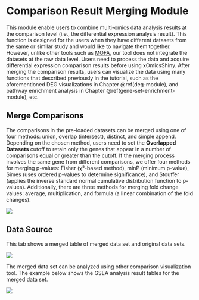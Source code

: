 # Comparison Result Merging Module

This module enable users to combine multi-omics data analysis results at the comparison level (i.e., the differential expression analysis result). This function is designed for the users when they have different datasets from the same or similar study and would like to navigate them together. However, unlike other tools such as [MOFA](https://www.embopress.org/doi/full/10.15252/msb.20178124){target="_blank"}, our tool does not integrate the datasets at the raw data level. Users need to process the data and acquire differential expression comparison results before using xOmicsShiny. After merging the comparison results, users can visualize the data using many functions that described previously in the tutorial, such as the aforementioned DEG visualizations in Chapter \@ref(deg-module), and pathway enrichment analysis in Chapter \@ref(gene-set-enrichment-module), etc.

## Merge Comparisons

The comparisons in the pre-loaded datasets can be merged using one of four methods: union, overlap (intersect), distinct, and simple append. Depending on the chosen method, users need to set the **Overlapped Datasets** cutoff to retain only the genes that appear in a number of comparisons equal or greater than the cutoff. If the merging process involves the same gene from different comparisons, we offer four methods for merging p-values: Fisher (χ²-based method), minP (minimum p-value), Simes (uses ordered p-values to determine significance), and Stouffer (applies the inverse standard normal cumulative distribution function to p-values). Additionally, there are three methods for merging fold change values: average, multiplication, and formula (a linear combination of the fold changes).

[![](`r pic_path`f18-1.png)](`r pic_path`f18-1.png)

## Data Source

This tab shows a merged table of merged data set and original data sets.

[![](`r pic_path`f18-2.png)](`r pic_path`f18-2.png)

The merged data set can be analyzed using other comparison visualization tool. The example below shows the GSEA analysis result tables for the merged data set.

[![](`r pic_path`f18-3.png)](`r pic_path`f18-3.png)
